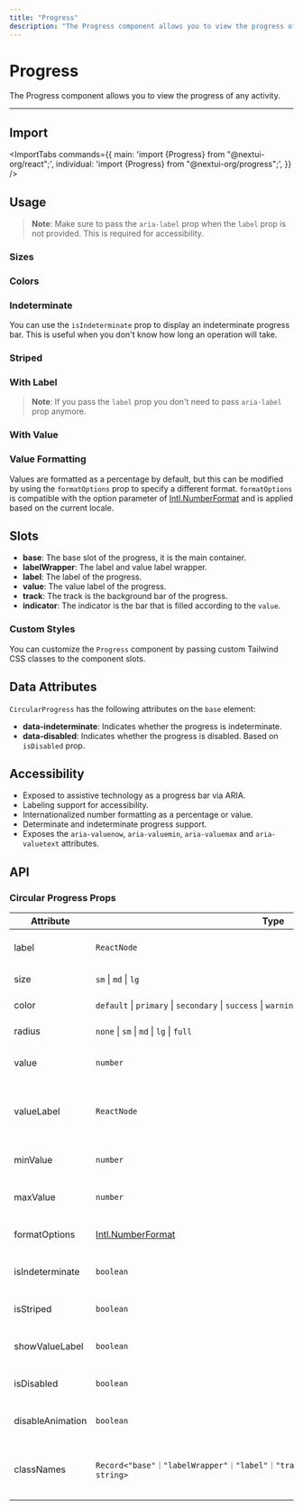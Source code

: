 ```yaml
---
title: "Progress"
description: "The Progress component allows you to view the progress of any activity."
---
```



# Progress

The Progress component allows you to view the progress of any activity.

<ComponentLinks component="progress" reactAriaHook="useProgressBar" />

---

<CarbonAd/>

## Import

<ImportTabs
  commands={{
    main: 'import {Progress} from "@nextui-org/react";',
    individual: 'import {Progress} from "@nextui-org/progress";',
  }}
/>

## Usage

<CodeDemo title="Usage" files={progressContent.usage} />

> **Note**: Make sure to pass the `aria-label` prop when the `label` prop is not provided. This is required for accessibility.

### Sizes

<CodeDemo title="Sizes" files={progressContent.sizes} />

### Colors

<CodeDemo title="Colors" files={progressContent.colors} />

### Indeterminate

You can use the `isIndeterminate` prop to display an indeterminate progress bar.
This is useful when you don't know how long an operation will take.

<CodeDemo title="Indeterminate" highlightedLines={7} files={progressContent.indeterminate} />

### Striped

<CodeDemo title="Striped" highlightedLines={6} files={progressContent.striped} />

### With Label

<CodeDemo title="With Label" files={progressContent.label} />

> **Note**: If you pass the `label` prop you don't need to pass `aria-label` prop anymore.

### With Value

<CodeDemo title="With Value" files={progressContent.value} />

### Value Formatting

Values are formatted as a percentage by default, but this can be modified by using the
`formatOptions` prop to specify a different format. `formatOptions` is compatible with the
option parameter of [Intl.NumberFormat](https://developer.mozilla.org/en-US/docs/Web/JavaScript/Reference/Global_Objects/Intl/NumberFormat) and is applied based on the current locale.

<CodeDemo title="Value Formatting" files={progressContent.valueFormatting} highlightedLines="10" />

## Slots

- **base**: The base slot of the progress, it is the main container.
- **labelWrapper**: The label and value label wrapper.
- **label**: The label of the progress.
- **value**: The value label of the progress.
- **track**: The track is the background bar of the progress.
- **indicator**: The indicator is the bar that is filled according to the `value`.

### Custom Styles

You can customize the `Progress` component by passing custom Tailwind CSS classes to the component slots.

<CodeDemo title="Custom Styles" files={progressContent.customStyles} highlightedLines="9-13" />

<Spacer y={4} />

## Data Attributes

`CircularProgress` has the following attributes on the `base` element:

- **data-indeterminate**:
  Indicates whether the progress is indeterminate.
- **data-disabled**:
  Indicates whether the progress is disabled. Based on `isDisabled` prop.

<Spacer y={4} />

## Accessibility

- Exposed to assistive technology as a progress bar via ARIA.
- Labeling support for accessibility.
- Internationalized number formatting as a percentage or value.
- Determinate and indeterminate progress support.
- Exposes the `aria-valuenow`, `aria-valuemin`, `aria-valuemax` and `aria-valuetext` attributes.

<Spacer y={4} />

## API

### Circular Progress Props

| Attribute        | Type                                                                                                                    | Description                                                | Default              |
| ---------------- | ----------------------------------------------------------------------------------------------------------------------- | ---------------------------------------------------------- | -------------------- |
| label            | `ReactNode`                                                                                                             | The content to display as the label.                       | -                    |
| size             | `sm` \| `md` \| `lg`                                                                                                    | The size of the indicator.                                 | `md`                 |
| color            | `default` \| `primary` \| `secondary` \| `success` \| `warning` \| `danger`                                             | The color of the indicator.                                | `primary`            |
| radius           | `none` \| `sm` \| `md` \| `lg` \| `full`                                                                                | The progress border radius.                                | `full`               |
| value            | `number`                                                                                                                | The current value (controlled).                            | -                    |
| valueLabel       | `ReactNode`                                                                                                             | The content to display as the value's label (e.g. 1 of 4). | -                    |
| minValue         | `number`                                                                                                                | The smallest value allowed for the input.                  | `0`                  |
| maxValue         | `number`                                                                                                                | The largest value allowed for the input.                   | `100`                |
| formatOptions    | [Intl.NumberFormat](https://developer.mozilla.org/en-US/docs/Web/JavaScript/Reference/Global_Objects/Intl/NumberFormat) | The options to format the value.                           | `{style: 'percent'}` |
| isIndeterminate  | `boolean`                                                                                                               | Whether the progress is indeterminate.                     | `false`              |
| isStriped        | `boolean`                                                                                                               | Whether the progress is striped.                           | `false`              |
| showValueLabel   | `boolean`                                                                                                               | Whether to show the value label.                           | `true`               |
| isDisabled       | `boolean`                                                                                                               | Whether the progress is disabled.                          | `false`              |
| disableAnimation | `boolean`                                                                                                               | Whether to disable the animation.                          | `false`              |
| classNames       | `Record<"base"｜"labelWrapper"｜"label"｜"track"｜"value"｜"track"｜"indicator", string>`                               | Allows to set custom class names for the progress slots.   | -                    |
